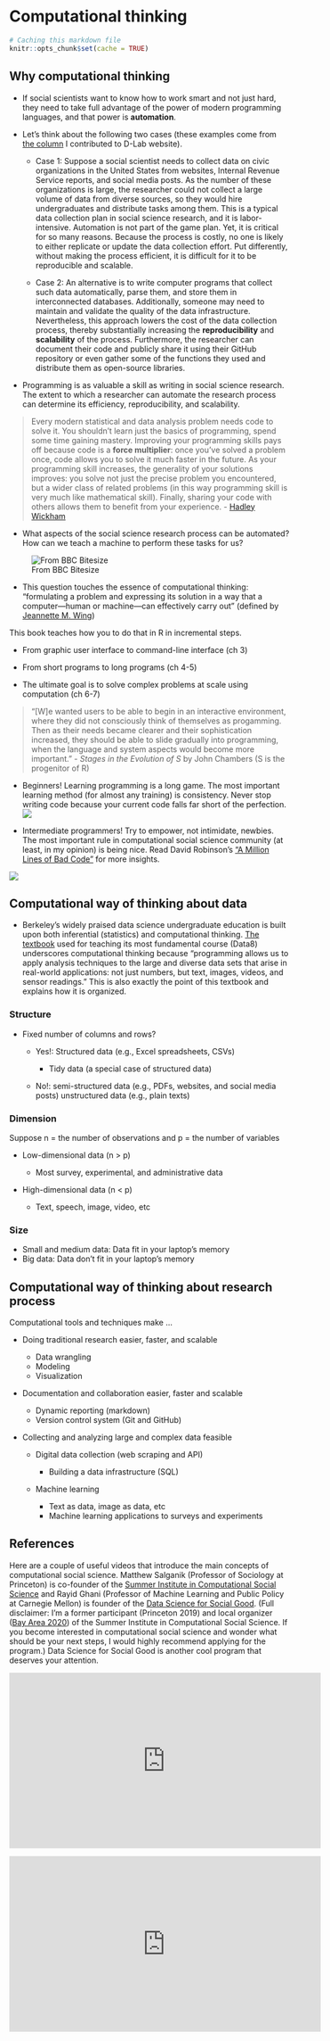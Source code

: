 # Computational thinking {#motivation}

```r
# Caching this markdown file 
knitr::opts_chunk$set(cache = TRUE)
```

## Why computational thinking

-   If social scientists want to know how to work smart and not just hard, they need to take full advantage of the power of modern programming languages, and that power is **automation**.

-   Let's think about the following two cases (these examples come from [the column](https://dlab.berkeley.edu/blog/why-teaching-social-scientists-how-code-professional-important) I contributed to D-Lab website).

    -   Case 1: Suppose a social scientist needs to collect data on civic organizations in the United States from websites, Internal Revenue Service reports, and social media posts. As the number of these organizations is large, the researcher could not collect a large volume of data from diverse sources, so they would hire undergraduates and distribute tasks among them. This is a typical data collection plan in social science research, and it is labor-intensive. Automation is not part of the game plan. Yet, it is critical for so many reasons. Because the process is costly, no one is likely to either replicate or update the data collection effort. Put differently, without making the process efficient, it is difficult for it to be reproducible and scalable.

    -   Case 2: An alternative is to write computer programs that collect such data automatically, parse them, and store them in interconnected databases. Additionally, someone may need to maintain and validate the quality of the data infrastructure. Nevertheless, this approach lowers the cost of the data collection process, thereby substantially increasing the **reproducibility** and **scalability** of the process. Furthermore, the researcher can document their code and publicly share it using their GitHub repository or even gather some of the functions they used and distribute them as open-source libraries.

-   Programming is as valuable a skill as writing in social science research. The extent to which a researcher can automate the research process can determine its efficiency, reproducibility, and scalability.

> Every modern statistical and data analysis problem needs code to solve it. You shouldn't learn just the basics of programming, spend some time gaining mastery. Improving your programming skills pays off because code is a **force multiplier**: once you've solved a problem once, code allows you to solve it much faster in the future. As your programming skill increases, the generality of your solutions improves: you solve not just the precise problem you encountered, but a wider class of related problems (in this way programming skill is very much like mathematical skill). Finally, sharing your code with others allows them to benefit from your experience. - [Hadley Wickham](https://imstat.org/2014/12/16/hadley-wickham-impact-the-world-by-being-useful/)

-   What aspects of the social science research process can be automated? How can we teach a machine to perform these tasks for us?

![From BBC Bitesize](https://bam.files.bbci.co.uk/bam/live/content/znmb87h/large)

-   This question touches the essence of computational thinking: "formulating a problem and expressing its solution in a way that a computer—human or machine—can effectively carry out" (defined by [Jeannette M. Wing](http://www.cs.cmu.edu/afs/cs/usr/wing/www/publications/Wing06.pdf))

This book teaches how you to do that in R in incremental steps.

-   From graphic user interface to command-line interface (ch 3)

-   From short programs to long programs (ch 4-5)

-   The ultimate goal is to solve complex problems at scale using computation (ch 6-7)

> "[W]e wanted users to be able to begin in an interactive environment, where they did not consciously think of themselves as progamming. Then as their needs became clearer and their sophistication increased, they should be able to slide gradually into programming, when the language and system aspects would become more important." - *Stages in the Evolution of S* by John Chambers (S is the progenitor of R)

-   Beginners! Learning programming is a long game. The most important learning method (for almost any training) is consistency. Never stop writing code because your current code falls far short of the perfection.
    ![](misc/wickham.png)

-   Intermediate programmers! Try to empower, not intimidate, newbies. The most important rule in computational social science community (at least, in my opinion) is being nice. Read David Robinson's ["A Million Lines of Bad Code"](http://varianceexplained.org/programming/bad-code/) for more insights.

![](http://imgs.xkcd.com/comics/code_quality.png)

## Computational way of thinking about data

-   Berkeley's widely praised data science undergraduate education is built upon both inferential (statistics) and computational thinking. [The textbook](https://www.inferentialthinking.com/chapters/intro) used for teaching its most fundamental course (Data8) underscores computational thinking because "programming allows us to apply analysis techniques to the large and diverse data sets that arise in real-world applications: not just numbers, but text, images, videos, and sensor readings." This is also exactly the point of this textbook and explains how it is organized.

### Structure

-   Fixed number of columns and rows?

    -   Yes!: Structured data (e.g., Excel spreadsheets, CSVs)

        -   Tidy data (a special case of structured data)

    -   No!: semi-structured data (e.g., PDFs, websites, and social media posts) unstructured data (e.g., plain texts)

### Dimension

Suppose n = the number of observations and p = the number of variables

-   Low-dimensional data (n \> p)

    -   Most survey, experimental, and administrative data

-   High-dimensional data (n \< p)

    -   Text, speech, image, video, etc

### Size

-   Small and medium data: Data fit in your laptop's memory
-   Big data: Data don't fit in your laptop's memory

## Computational way of thinking about research process

Computational tools and techniques make ...

-   Doing traditional research easier, faster, and scalable

    -   Data wrangling
    -   Modeling
    -   Visualization

-   Documentation and collaboration easier, faster and scalable

    -   Dynamic reporting (markdown)
    -   Version control system (Git and GitHub)

-   Collecting and analyzing large and complex data feasible

    -   Digital data collection (web scraping and API)

        -   Building a data infrastructure (SQL)

    -   Machine learning

        -   Text as data, image as data, etc
        -   Machine learning applications to surveys and experiments

## References

Here are a couple of useful videos that introduce the main concepts of computational social science. Matthew Salganik (Professor of Sociology at Princeton) is co-founder of the [Summer Institute in Computational Social Science](https://sicss.io/) and Rayid Ghani (Professor of Machine Learning and Public Policy at Carnegie Mellon) is founder of the [Data Science for Social Good](https://www.dssgfellowship.org/). (Full disclaimer: I'm a former participant (Princeton 2019) and local organizer ([Bay Area 2020](https://sicss.io/2020/bay_area/)) of the Summer Institute in Computational Social Science. If you become interested in computational social science and wonder what should be your next steps, I would highly recommend applying for the program.) Data Science for Social Good is another cool program that deserves your attention.

```{=html}
<iframe width="560" height="315" src="https://www.youtube.com/embed/zGG9wPl1C5E" frameborder="0" allow="accelerometer; autoplay; clipboard-write; encrypted-media; gyroscope; picture-in-picture" allowfullscreen></iframe>

<p An Introduction to Computational Social Science, Summer Institute in Computational Social Science /p>
```
```{=html}
<iframe width="560" height="315" src="https://www.youtube.com/embed/GTUozT9qxVw" frameborder="0" allow="accelerometer; autoplay; clipboard-write; encrypted-media; gyroscope; picture-in-picture" allowfullscreen></iframe>

<p Rayid Ghani | Keynote: Using Data Science for Social Good: Examples, Opportunities, and Challenges /p>
```
